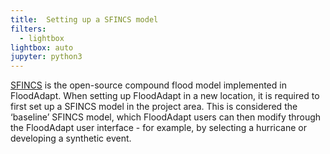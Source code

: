 ```yaml
---
title:	Setting up a SFINCS model
filters:
  - lightbox
lightbox: auto
jupyter: python3
---
```


[SFINCS](https://download.deltares.nl/en/sfincs) is the open-source compound flood model implemented in FloodAdapt. When setting up FloodAdapt in a new location, it is required to first set up a SFINCS model in the project area. This is considered the 'baseline' SFINCS model, which FloodAdapt users can then modify through the FloodAdapt user interface - for example, by selecting a hurricane or developing a synthetic event.
